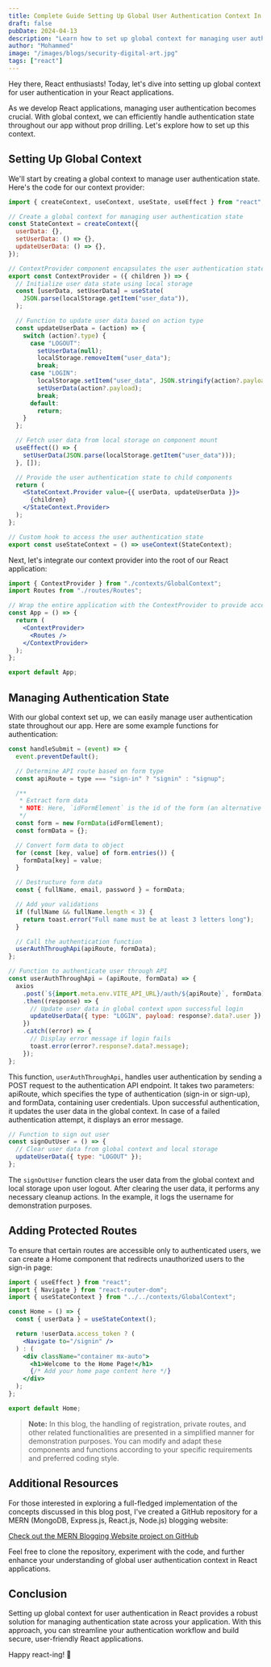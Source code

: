 ```yaml
---
title: Complete Guide Setting Up Global User Authentication Context In React
draft: false
pubDate: 2024-04-13
description: "Learn how to set up global context for managing user authentication in React applications."
author: "Mohammed"
image: "/images/blogs/security-digital-art.jpg"
tags: ["react"]
---
```


Hey there, React enthusiasts! Today, let's dive into setting up global context for user authentication in your React applications.

As we develop React applications, managing user authentication becomes crucial. With global context, we can efficiently handle authentication state throughout our app without prop drilling. Let's explore how to set up this context.

## Setting Up Global Context

We'll start by creating a global context to manage user authentication state. Here's the code for our context provider:

```jsx title="/src/contexts/GlobalContext.jsx"
import { createContext, useContext, useState, useEffect } from "react";

// Create a global context for managing user authentication state
const StateContext = createContext({
  userData: {},
  setUserData: () => {},
  updateUserData: () => {},
});

// ContextProvider component encapsulates the user authentication state
export const ContextProvider = ({ children }) => {
  // Initialize user data state using local storage
  const [userData, setUserData] = useState(
    JSON.parse(localStorage.getItem("user_data")),
  );

  // Function to update user data based on action type
  const updateUserData = (action) => {
    switch (action?.type) {
      case "LOGOUT":
        setUserData(null);
        localStorage.removeItem("user_data");
        break;
      case "LOGIN":
        localStorage.setItem("user_data", JSON.stringify(action?.payload));
        setUserData(action?.payload);
        break;
      default:
        return;
    }
  };

  // Fetch user data from local storage on component mount
  useEffect(() => {
    setUserData(JSON.parse(localStorage.getItem("user_data")));
  }, []);

  // Provide the user authentication state to child components
  return (
    <StateContext.Provider value={{ userData, updateUserData }}>
      {children}
    </StateContext.Provider>
  );
};

// Custom hook to access the user authentication state
export const useStateContext = () => useContext(StateContext);
```

Next, let's integrate our context provider into the root of our React application:

```jsx title="/src/App.jsx"
import { ContextProvider } from "./contexts/GlobalContext";
import Routes from "./routes/Routes";

// Wrap the entire application with the ContextProvider to provide access to user authentication state
const App = () => {
  return (
    <ContextProvider>
      <Routes />
    </ContextProvider>
  );
};

export default App;
```

## Managing Authentication State

With our global context set up, we can easily manage user authentication state throughout our app. Here are some example functions for authentication:

```jsx title="/src/AuthForm.jsx"
const handleSubmit = (event) => {
  event.preventDefault();

  // Determine API route based on form type
  const apiRoute = type === "sign-in" ? "signin" : "signup";

  /**
   * Extract form data
   * NOTE: Here, `idFormElement` is the id of the form (an alternative to using ref.current)
   */
  const form = new FormData(idFormElement);
  const formData = {};

  // Convert form data to object
  for (const [key, value] of form.entries()) {
    formData[key] = value;
  }

  // Destructure form data
  const { fullName, email, password } = formData;

  // Add your validations
  if (fullName && fullName.length < 3) {
    return toast.error("Full name must be at least 3 letters long");
  }

  // Call the authentication function
  userAuthThroughApi(apiRoute, formData);
};
```

```jsx title="/src/AuthForm.jsx" showLineNumbers{31} /updateUserData/#v /LOGIN/#i
// Function to authenticate user through API
const userAuthThroughApi = (apiRoute, formData) => {
  axios
    .post(`${import.meta.env.VITE_API_URL}/auth/${apiRoute}`, formData)
    .then((response) => {
      // Update user data in global context upon successful login
      updateUserData({ type: "LOGIN", payload: response?.data?.user });
    })
    .catch((error) => {
      // Display error message if login fails
      toast.error(error?.response?.data?.message);
    });
};
```

This function, `userAuthThroughApi`, handles user authentication by sending a POST request to the authentication API endpoint. It takes two parameters: apiRoute, which specifies the type of authentication (sign-in or sign-up), and formData, containing user credentials. Upon successful authentication, it updates the user data in the global context. In case of a failed authentication attempt, it displays an error message.

```jsx title="/src/Header.jsx" /updateUserData/#v /LOGOUT/#i
// Function to sign out user
const signOutUser = () => {
  // Clear user data from global context and local storage
  updateUserData({ type: "LOGOUT" });
};
```

The `signOutUser` function clears the user data from the global context and local storage upon user logout. After clearing the user data, it performs any necessary cleanup actions. In the example, it logs the username for demonstration purposes.

## Adding Protected Routes

To ensure that certain routes are accessible only to authenticated users, we can create a Home component that redirects unauthorized users to the sign-in page:

```jsx title="HomeScreen.jsx"
import { useEffect } from "react";
import { Navigate } from "react-router-dom";
import { useStateContext } from "../../contexts/GlobalContext";

const Home = () => {
  const { userData } = useStateContext();

  return !userData.access_token ? (
    <Navigate to="/signin" />
  ) : (
    <div className="container mx-auto">
      <h1>Welcome to the Home Page!</h1>
      {/* Add your home page content here */}
    </div>
  );
};

export default Home;
```

> **Note:** In this blog, the handling of registration, private routes, and other related functionalities are presented in a simplified manner for demonstration purposes. You can modify and adapt these components and functions according to your specific requirements and preferred coding style.

## Additional Resources

For those interested in exploring a full-fledged implementation of the concepts discussed in this blog post, I've created a GitHub repository for a MERN (MongoDB, Express.js, React.js, Node.js) blogging website:

[Check out the MERN Blogging Website project on GitHub](https://github.com/mhdZhHan/mern-blogging-website)

Feel free to clone the repository, experiment with the code, and further enhance your understanding of global user authentication context in React applications.

## Conclusion

Setting up global context for user authentication in React provides a robust solution for managing authentication state across your application. With this approach, you can streamline your authentication workflow and build secure, user-friendly React applications.

Happy react-ing! 🚀
